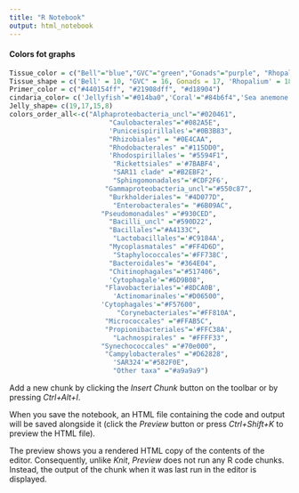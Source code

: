 ---
title: "R Notebook"
output: html_notebook
---
#### Colors fot graphs ####
```{r}
Tissue_color = c("Bell"="blue","GVC"="green","Gonads"="purple", "Rhopalium"="orange","Tentacles"="gold4","Sea water"="deepskyblue3")
Tissue_shape = c('Bell' = 10, "GVC" = 16, Gonads = 17, 'Rhopalium' = 18, 'Tentacles' = 15,'Sea water' = 8)
Primer_color = c("#440154ff", "#21908dff", "#d18904")
cindaria_color= c('Jellyfish'="#014ba0",'Coral'="#84b6f4",'Sea anemone'="#c2e3fc","Hydrozoa"="#dcffff")
Jelly_shape= c(19,17,15,8)
colors_order_all<-c("Alphaproteobacteria_uncl"="#020461",
                         "Caulobacterales"="#082A5E",
                         'Puniceispirillales'="#0B3B83",
                         "Rhizobiales" = "#0E4CAA",
                         "Rhodobacterales" ="#115DD0",
                         'Rhodospirillales'= "#5594F1",  
                          "Rickettsiales" ='#7BABF4',
                          "SAR11 clade" ="#B2EBF2",
                          "Sphingomonadales"='#CDF2F6',
                        "Gammaproteobacteria_uncl"="#550c87",
                         "Burkholderiales"= "#4D077D",
                          "Enterobacterales"= "#6B09AC",
                       "Pseudomonadales" ="#930CED",
                         "Bacilli_uncl" ="#590D22",
                         "Bacillales"="#A4133C",
                          "Lactobacillales"='#C9184A',
                         "Mycoplasmatales" ="#FF4D6D",
                          "Staphylococcales"='#FF738C',
                         "Bacteroidales"= "#364E04",
                         "Chitinophagales"="#517406",
                         'Cytophagale'="#6D9B08",
                        "Flavobacteriales"='#8DCA0B',
                          'Actinomarinales'="#D06500",
                       'Cytophagales'="#F57600",
                           "Corynebacteriales"="#FF810A",
                        "Micrococcales" ="#FFAB5C",
                        "Propionibacteriales"='#FFC38A',
                          "Lachnospirales" = "#FFFF33",
                       "Synechococcales" ="#70e000",
                        "Campylobacterales" ="#D62828",
                          'SAR324'="#582F0E",
                          "Other taxa" ="#a9a9a9")
```

Add a new chunk by clicking the *Insert Chunk* button on the toolbar or by pressing *Ctrl+Alt+I*.

When you save the notebook, an HTML file containing the code and output will be saved alongside it (click the *Preview* button or press *Ctrl+Shift+K* to preview the HTML file).

The preview shows you a rendered HTML copy of the contents of the editor. Consequently, unlike *Knit*, *Preview* does not run any R code chunks. Instead, the output of the chunk when it was last run in the editor is displayed.
